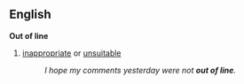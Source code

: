 ==English==
{{idiom2}}
'''Out of line'''
#[[inappropriate]] or [[unsuitable]]
#:''I hope my comments yesterday were not '''out of line'''.''